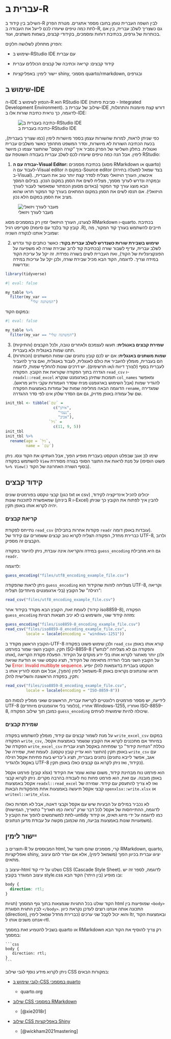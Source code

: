 # עברית ב-R {#sec-hebrew-tips}

השילוב בין קידוד ב-R לבין השפה העברית טומן בחובו מספר אתגרים. מטרת הפרק לתת כמה טיפים שיעזרו לכם לייעל את העבודה ב-R, גם כשצריך לשלב עברית, בין אם בכותרות של גרפים, בכתיבת דוחות ומסמכים, בקידודי קבצים, בשמות משתנים, ועוד.

הפרק מתחלק לשלושה חלקים:

-   שימוש ב-RStudio IDE עם עברית

-   קידוד קבצים: קריאה וכתיבה של קבצים הכוללים עברית

-   יישור לימין: באפליקציות shiny, מסמכי quarto/rmarkdown, ובגרפים

## שימוש ב-IDE

ה-IDE הנפוץ לשימוש ב-R הוא RStudio IDE (סביבת פיתוח - Integrated Development Environment). שילוב של עברית ב-IDE דורש קצת מיומנות והתרגלות, לדוגמה, כך נראית כתיבת שורות אלו ב-IDE:

![כתיבה בעברית ב-RStudio IDE](images/Hebrew-in-rstudio1.png)

כפי שניתן לראות, למרות שהשורות עצמן בספר מיושרות לימין (כמו שצריך בעברית), בכעת הכתיבה השורות לא מיושרות, וסדר המשפט מתהפך כאשר משלבים עברית ואנגלית. בחלק השלישי של הפרק נסביר איך "קורה הקסם" שהתוצר עצמו כן מיושר לימין. אבל הנה כמה טיפים שיעזרו לכם לשלב עברית בעבודה השוטפת עם RStudio:

1.  **עבודה עם ה-Visual Editor:** בכתיבת מסמכים (מסוג RMarkdown או quarto) לעבוד עם ה-Visual editor במקום ה-Source editor (בצד שמאל למעלה בחירה ב-Visual). איכשהו, העורך הויזואלי מצליח לסדר קצת יותר טוב את העברית, ובמקרה ונדרש לערוך מסמך, מצליח לשים את הסמן במקום הנכון. בצילום המסך הבא מוצג עורך קוד המקור (באדום מסומן הכפתור שמאפשר לעבור לעורך הויזואלי). אם תנסו לשים את הסמן במקום המתאים בעורך קוד המקור תראו שהוא מציב את הסמן במקום הלא נכון.

![מעבר לעורך ויזואלי](images/Hebrew-in-rstudio2.png)

לצערנו, העורך הויזואלי זמין רק במסמכים מסוג RMarkdown ו-quarto. בכתיבת סקריפט רגיל (קובץ קוד בלבד עם סיומת .R), חייבים להשתמש בעורך קוד המקור, מה שמוביל אותנו לנקודה השניה:

2.  **שימוש בשבירת שורות כשנדרש לשלב עברית בקוד:** כאשר כותבים קוד ונדרש לשלב עברית, עדיף לשבור שורה (בכתיבת קוד לרוב שבירת שורה לא משפיעה על הפונקציונליות של הקוד), ואת העברית לשים בשורה נפרדת. זה יקל על עריכת הקוד במידה וצריך. לדוגמה, הקוד הבא מכיל שבירת שורה, ולכן יקל על עריכות במידה ונדרשות:

```r
library(tidyverse)
```

```r
#| eval: false

my_table %>% 
  filter(my_var == 
           "המשתנה שלי")
```

במקום הקוד:

```r
#| eval: false

my_table %>% 
  filter(my_var == "המשתנה שלי")
```

3.  **שמירת קבצים באנגלית:** תעשו לעצמכם ולאחרים טובה, ולכל הקבצים (והתיקיות) תתנו שמות באנגלית ולא בעברית.
4.  **שמות משתנים באנגלית:** אם יש לכם קובץ נתונים שבו שמות המשתנים (הכותרות) הם בעברית, מומלץ להעביר את כולם לאנגלית, לעבוד באנגלית, ואם צריך להעביר לעברית בסוף (לצורך דיווח ו/או תרשימים). יש דרכים שונות להחליף שמות, לדוגמה הגדרה בתוך הפקודה שקוראת את הקובץ. הפקודה `read_csv` ו-`readxl::read_excel` תומכות שתיהן בארגומנט שנקרא `col_names` ומאפשר להגדיר שמות (אבל השימוש בארגומנט מניח שסדר העמודות עקבי וידוע מראש). הדוגמה הבאה מחליפה שמות של עמודות באמצעות הפקודה `rename`, שמגדירה שם של עמודה באופן מדויק, גם אם הסדר שלהן אינו לפי סדר ההגדרה.

```r
init_tbl <- tibble(`שם` = 
                     c("איתן",
                       "נעמי",
                       "אביב"),
                   `גיל` = 
                     c(11, 9, 5))
init_tbl
init_tbl %>% 
  rename(age = `גיל`,
         name = `שם`)
```

שימו לב אגב שבפלט הטקסט בעברית מופיע הפוך, אבל העתיקו את הקוד ונסו. ניתן להשתמש בפקודה `View` על מנת לראות את התוצר הסופי בצורה מסודרת (פשוט הוסיפו `%>% View()` בסוף השורה האחרונה של הקוד).

## קידוד קבצים

קבצי טקסט בפורמטים שונים (כגון txt או csv) יכולים להכיל אינדיקציה לקידוד, שמאפשרת לתוכנות שונות (ביניהן R ו-Excel) להבין איך לפתוח את הקובץ כך שניתן יהיה לקרוא אותו באופן תקין.

### קריאת קבצים

נתייחס לפקודת `read_csv` (פקודות אחרות בחבילת `readr` עובדות באופן דומה). כברירת מחדל, הפקודה תצליח לקרוא טוב קבצים ששמורים עם קידוד של UTF-8, ולרוב הקבצים זה מספיק.

במידה והקריאה אינה עובדת, ניתן להיעזר בפקודה `guess_encoding` גם היא מחבילת `readr`.

לדוגמה:

```r
guess_encoding("files/utf8_encoding_example_file.csv")
```

ניתן לראות שהפקודה `guess_encoding` מצליחה לזהות שהקידוד הוא UTF-8, וקריאה "רגילה" של הקובץ (בלי ארגומנטים מיוחדים) תצליח:

::: code-out-hebrew
```r
read_csv("files/utf8_encoding_example_file.csv")
```
:::

לעומת זאת, הקובץ הבא מקודד בקידוד אחר (קידוד iso8859-8), הפקודה `guess_encoding` מזהה קידוד שגוי, והשימוש בו לא יניב תוצאות רצויות:

```r
guess_encoding("files/iso8859-8_encoding_example_file.csv")
read_csv("files/iso8859-8_encoding_example_file.csv", 
         locale = locale(encoding = "windows-1251"))
```

הקובץ הראשון מקודד ב-UTF-8 ולכן שימוש פשוט בפקודה `read_csv` קורא אותו באופן תקין. הקובץ השני שמור בפורמט ISO-8859-8 (והפקודה גם לא מצליחה "לנחש" אותו), ולכן יותר מאתגר לקרוא אותו בלי ידע מוקדם על הקידוד. הפעלת פקודת הקריאה על הקובץ השני מבלי הגדרה מתאימה של הקידוד, תציג טקסט שגוי או הודעת שגיאה של [Error: Invalid multibyte sequence]{style="color: red;"}. הטקסט בעברית בדוגמאות להלן יופיע משמאל לימין (הפוך), אבל אם תנסו להריץ אותו ב-R תראו שהנתונים נקראים באופן תקין, בפקודה הראשונה והשלישית להלן:

::: code-out-hebrew
```r
read_csv("files/iso8859-8_encoding_example_file.csv", 
         locale = locale(encoding = "ISO-8859-8"))
```
:::

לידיעה, יש מספר פורמטים רלוונטיים לקריאת עברית, הראשונים שאני ממליץ לנסות הם UTF-8 (כלומר בלי ארגומנטים מיוחדים), אחריו Windows-1255, ואחריו ISO-8859-8, כמובן תוך שילוב הפקודה `guess_encoding` שיכולה להיות שימושית לעיתים.

### שמירת קבצים

על מנת לשמור קבצים עם קידוד, מומלץ להשתמש בפקודה `write_excel_csv` במקום הפקודה `write_csv`, במיוחד אם מתכננים לקרוא את הקובץ שנשמר באמצעות אקסל. הפקודה של `write_excel_csv` כוללת "הנחיות קידוד" כך שפתיחה באקסל תציג עברית באופן תקין (התוצר הוא עדיין קובץ טקסט). לעומת זאת, שמירה של `write_csv` עם נתונים בעברית, תציג ג'יבריש בעת פתיחת אקסל רגילה (אגב, אפשר לייבא נתונים באקסל ולהגדיר UTF-8 כקידוד, ואז ניתן לקרוא גם קבצים כאלו באופן תקין).

::: note
פורמט אקסל (קובץ xlsx) הוא פורמט נוח מבחינת קידוד, משום שהוא שומר את הקידוד באופן מובנה. עם זאת, הוא פורמט פחות נוח לעבודה בהרבה מקרים. ניתן לקרוא קבצי אקסל באמצעות `readxl::read_excel` ואז לא צריך להתעסק עם קידוד. שמירה של קבצי אקסל תיעשה באמצעות אחת מהפקודות הבאות `openxlsx::write.xlsx` או `writexl::write_xlsx`.

לא נכביר במילים על הבעיות שיש עם אקסל וקבצי דאטה, אבל לא חסרות כאלו (לדוגמה, ההתייחסות של אקסל לכל דבר שרק "נראה כמו תאריך" כתאריך, הגמישות לתת למשתמשים להפוך את הקובץ ל-untidy כמו לדוגמה על ידי מיזוג תאים, או קידוד משמעויות שונות באמצעות צביעה, מה שכמובן מקשה על עבודת מדען הנתונים).
:::

## יישור לימין

תוצרים ב-R המבוססים על html, קרי, מסמכים שהם תוצר של RMarkdown, quarto, ואפליקציות shiny, יציגו עברית בכיוון הפוך (משמאל לימין), אלא אם יוגדר להם עיצוב מתאים.

עיצוב ב-html נשלט על ידי קוד CSS (Cascade Style Sheet). לדוגמה, לספר זה יש עיצוב המוגדר בקובץ style.css ובו מופיע (בין היתר) הקוד הבא:

```css
body {
  direction: rtl;
}
```

הקוד שולט בכל התגיות שנמצאות בתוך גוף המסמך (תגיות html שמופיעות בין `<body>` לבין התגית הסוגרת `</body>`. התכונה אותה אנחנו רוצים לעדכן נקראת כיוון (direction), והוא יכול לקבל שני ערכים (כברירת מחדל שמאל לימין ltr, ובאמצעות הקוד אנחנו משנים אותו ל-rtl.

בשביל להטמיע זאת במסמך quarto או RMarkdown רק צריך להוסיף את הקוד הבא במסמך:

````verbatim
```css
body {
   direction: rtl;
}
```
````

ניתן לקרוא מידע נוסף לגבי שילוב CSS במקורות הבאים:

-   [לגבי שימוש ב-CSS במסמכי quarto](https://quarto.org/docs/output-formats/html-themes.html)

    -   quarto.org

-   [שילוב CSS במסמכי RMarkdown](https://bookdown.org/yihui/rmarkdown-cookbook/html-css.html)

    -   [@xie2018r]

-   [שילוב CSS באפליקציות Shiny](https://mastering-shiny.org/action-layout.html)

    -   [@wickham2021mastering]
